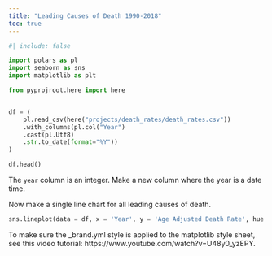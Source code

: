 ```yaml
---
title: "Leading Causes of Death 1990-2018"
toc: true
---
```



```python
#| include: false

import polars as pl
import seaborn as sns
import matplotlib as plt

from pyprojroot.here import here



```



```python

df = (
    pl.read_csv(here("projects/death_rates/death_rates.csv"))
    .with_columns(pl.col("Year")
    .cast(pl.Utf8)
    .str.to_date(format="%Y"))
)

```




```python

df.head()

```

The `year` column is an integer. Make a new column where the year is a date time.


Now make a single line chart for all leading causes of death.

```python

sns.lineplot(data = df, x = 'Year', y = 'Age Adjusted Death Rate', hue = 'Cause')

```

To make sure the _brand.yml style is applied to the matplotlib style sheet, see this video tutorial: https://www.youtube.com/watch?v=U48y0_yzEPY.